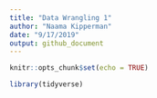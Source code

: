 ```yaml
---
title: "Data Wrangling 1"
author: "Naama Kipperman"
date: "9/17/2019"
output: github_document
---
```


```r
knitr::opts_chunk$set(echo = TRUE)

library(tidyverse)
```

